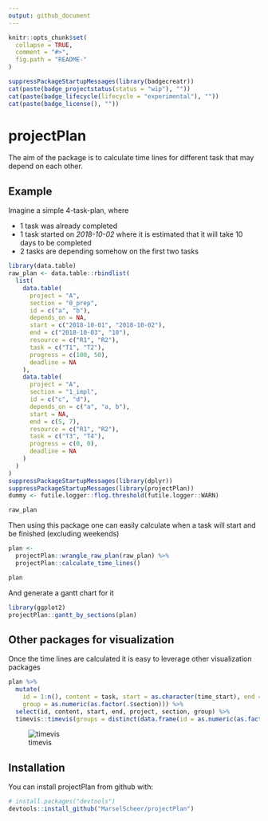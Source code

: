 ```yaml
---
output: github_document
---
```


```r
knitr::opts_chunk$set(
  collapse = TRUE,
  comment = "#>",
  fig.path = "README-"
)
```

```r
suppressPackageStartupMessages(library(badgecreatr))
cat(paste(badge_projectstatus(status = "wip"), ""))
cat(paste(badge_lifecycle(lifecycle = "experimental"), ""))
cat(paste(badge_license(), ""))
```

# projectPlan

The aim of the package is to calculate time lines for different task that may depend on each other.

## Example

Imagine a simple 4-task-plan, where 

* 1 task was already completed 
* 1 task started on *2018-10-02* where it is estimated that it will take 10 days to be completed
* 2 tasks are depending somehow on the first two tasks

```r
library(data.table)
raw_plan <- data.table::rbindlist(
  list(
    data.table(
      project = "A",
      section = "0_prep",
      id = c("a", "b"),
      depends_on = NA,
      start = c("2018-10-01", "2018-10-02"),
      end = c("2018-10-03", "10"),
      resource = c("R1", "R2"),
      task = c("T1", "T2"),
      progress = c(100, 50),
      deadline = NA
    ),
    data.table(
      project = "A",
      section = "1_impl",
      id = c("c", "d"),
      depends_on = c("a", "a, b"),
      start = NA,
      end = c(5, 7),
      resource = c("R1", "R2"),
      task = c("T3", "T4"),
      progress = c(0, 0),
      deadline = NA
    )
  )
)
suppressPackageStartupMessages(library(dplyr))
suppressPackageStartupMessages(library(projectPlan))
dummy <- futile.logger::flog.threshold(futile.logger::WARN)
```

```r
raw_plan
```


Then using this package one can easily calculate when a task will start and be finished (excluding weekends)

```r
plan <- 
  projectPlan::wrangle_raw_plan(raw_plan) %>% 
  projectPlan::calculate_time_lines()

plan
```

And generate a gantt chart for it

```r
library(ggplot2)
projectPlan::gantt_by_sections(plan)
```

## Other packages for visualization

Once the time lines are calculated it is easy to leverage other visualization packages

```r
plan %>% 
  mutate(
    id = 1:n(), content = task, start = as.character(time_start), end = as.character(time_end), 
    group = as.numeric(as.factor(.$section))) %>% 
  select(id, content, start, end, project, section, group) %>% 
  timevis::timevis(groups = distinct(data.frame(id = as.numeric(as.factor(.$section)), content = .$section)))
```

![timevis](./README-timevis-1.png)

## Installation

You can install projectPlan from github with:

```r
# install.packages("devtools")
devtools::install_github("MarselScheer/projectPlan")
```

